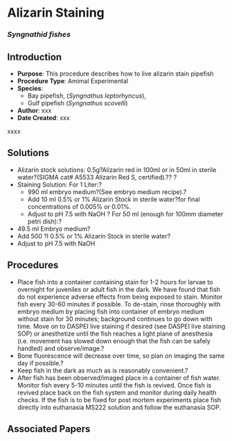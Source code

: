 # Alizarin Staining {#sec-xxx-xxx}

### *Syngnathid fishes*

## Introduction

-   **Purpose**: This procedure describes how to live alizarin stain pipefish
-   **Procedure Type**: Amimal Experimental
-   **Species**:
    -   Bay pipefish, (*Syngnathus leptorhyncus*),
    -   Gulf pipefish (*Syngnathus scovelli*)
-   **Author**: xxx
-   **Date Created**: xxx

::: {.callout-warning title="NOTES"}
xxxx
:::

## Solutions

-   Alizarin stock solutions: 0.5g?Alizarin red in 100ml or in 50ml in sterile water?(SIGMA cat# A5533 Alizarin Red S, certified).?? ?
-   Staining Solution: For 1 Liter:?
    -   990 ml embryo medium?(See embryo medium recipe).?
    -   Add 10 ml 0.5% or 1% Alizarin Stock in sterile water?for final concentrations of 0.005% or 0.01%.
    -   Adjust to pH 7.5 with NaOH ? For 50 ml (enough for 100mm diameter petri dish):?
-   49.5 ml Embryo medium?
-   Add 500 ?l 0.5% or 1% Alizarin Stock in sterile water?
-   Adjust to pH 7.5 with NaOH

## Procedures

-   Place fish into a container containing stain for 1-2 hours for larvae to overnight for juveniles or adult fish in the dark. We have found that fish do not experience adverse effects from being exposed to stain. Monitor fish every 30-60 minutes if possible. To de-stain, rinse thoroughly with embryo medium by placing fish into container of embryo medium without stain for 30 minutes; background continues to go down with time. Move on to DASPEI live staining if desired (see DASPEI live staining SOP) or anesthetize until the fish reaches a light plane of anesthesia (i.e. movement has slowed down enough that the fish can be safely handled) and observe/image.?
-   Bone fluorescence will decrease over time, so plan on imaging the same day if possible.?
-   Keep fish in the dark as much as is reasonably convenient.?
-   After fish has been observed/imaged place in a container of fish water. Monitor fish every 5-10 minutes until the fish is revived. Once fish is revived place back on the fish system and monitor during daily health checks. If the fish is to be fixed for post mortem experiments place fish directly into euthanasia MS222 solution and follow the euthanasia SOP.

## Associated Papers
